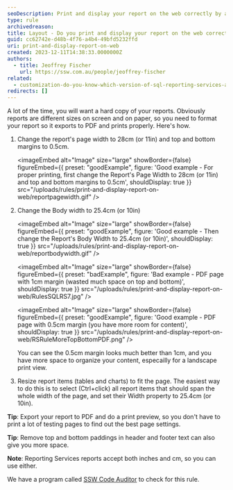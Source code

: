 ```yaml
---
seoDescription: Print and display your report on the web correctly by adjusting page width, margins, and body width to ensure a professional-looking PDF export.
type: rule
archivedreason:
title: Layout - Do you print and display your report on the web correctly?
guid: cc62742e-d48b-4f76-a4b4-49bfd5232ffd
uri: print-and-display-report-on-web
created: 2023-12-11T14:38:33.0000000Z
authors:
  - title: Jeoffrey Fischer
    url: https://ssw.com.au/people/jeoffrey-fischer
related:
  - customization-do-you-know-which-version-of-sql-reporting-services-and-visual-studio-you-are-using
redirects: []
---
```


A lot of the time, you will want a hard copy of your reports. Obviously reports are different sizes on screen and on paper, so you need to format your report so it exports to PDF and prints properly. Here's how.
1. Change the report's page width to 28cm (or 11in) and top and bottom margins to 0.5cm.

   <imageEmbed
  alt="Image"
  size="large"
  showBorder={false}
  figureEmbed={{
    preset: "goodExample",
    figure: 'Good example - For proper printing, first change the Report\'s Page Width to 28cm (or 11in) and top and bottom margins to 0.5cm',
    shouldDisplay: true
  }}
  src="/uploads/rules/print-and-display-report-on-web/reportpagewidth.gif"
/>

2. Change the Body width to 25.4cm (or 10in)

   <imageEmbed
  alt="Image"
  size="large"
  showBorder={false}
  figureEmbed={{
    preset: "goodExample",
    figure: 'Good example - Then change the Report\'s Body Width to 25.4cm (or 10in)',
    shouldDisplay: true
  }}
  src="/uploads/rules/print-and-display-report-on-web/reportbodywidth.gif"
/>

   <imageEmbed
  alt="Image"
  size="large"
  showBorder={false}
  figureEmbed={{
    preset: "badExample",
    figure: 'Bad example - PDF page with 1cm margin (wasted much space on top and bottom)',
    shouldDisplay: true
  }}
  src="/uploads/rules/print-and-display-report-on-web/RulesSQLRS7.jpg"
/>

   <imageEmbed
  alt="Image"
  size="large"
  showBorder={false}
  figureEmbed={{
    preset: "goodExample",
    figure: 'Good example - PDF page with 0.5cm margin (you have more room for content)',
    shouldDisplay: true
  }}
  src="/uploads/rules/print-and-display-report-on-web/RSRuleMoreTopBottomPDF.png"
/>

   You can see the 0.5cm margin looks much better than 1cm, and you have more space to organize your content, especailly for a landscape print view.

3. Resize report items (tables and charts) to fit the page. The easiest way to do this is to select (Ctrl+click) all report items that should span the whole width of the page, and set their Width property to 25.4cm (or 10in).

**Tip**: Export your report to PDF and do a print preview, so you don't have to print a lot of testing pages to find out the best page settings.

**Tip**: Remove top and bottom paddings in header and footer text can also give you more space.

**Note**: Reporting Services reports accept both inches and cm, so you can use either.

We have a program called [SSW Code Auditor](https://codeauditor.com/) to check for this rule.